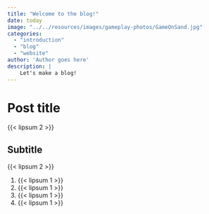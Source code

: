```yaml
---
title: "Welcome to the blog!"
date: today
image: "../../resources/images/gameplay-photos/GameOnSand.jpg"
categories: 
  - "introduction"
  - "blog"
  - "website"
author: 'Author goes here'
description: |
    Let's make a blog!
---
```


# Post title

{{< lipsum 2 >}}

## Subtitle

{{< lipsum 2 >}}

1. {{< lipsum 1 >}}
2. {{< lipsum 1 >}}
3. {{< lipsum 1 >}}
4. {{< lipsum 1 >}}

